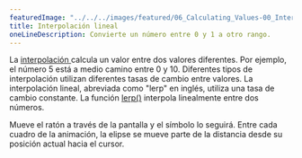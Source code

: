 ---
featuredImage: "../../../images/featured/06_Calculating_Values-00_Interpolate-thumbnail.png"
title: Interpolación lineal 
oneLineDescription: Convierte un número entre 0 y 1 a otro rango.
---

La <a href="https://developer.mozilla.org/en-US/docs/Glossary/Interpolation" target="_blank"> interpolación </a> 
calcula un valor entre dos valores diferentes. Por ejemplo, el número 5 está a medio camino entre 0 y 10. 
Diferentes tipos de interpolación utilizan diferentes tasas de cambio entre valores. La interpolación lineal, 
abreviada como "lerp" en inglés, utiliza una tasa de cambio constante. 
La función <a href="/reference/#/p5/lerp/" target="_blank">lerp()</a> interpola linealmente entre dos números.

Mueve el ratón a través de la pantalla y el símbolo lo seguirá. Entre cada cuadro de la animación, 
la elipse se mueve parte de la distancia desde su posición actual hacia el cursor.
